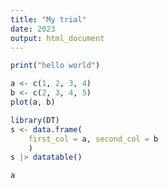 ```yaml
---
title: "My trial"
date: 2023
output: html_document
---
```


```r
print("hello world")
```

```r
a <- c(1, 2, 3, 4)
b <- c(2, 3, 4, 5)
plot(a, b)
```

```r
library(DT)
s <- data.frame(
    first_col = a, second_col = b
    )
s |> datatable()
```

```r
a
```

